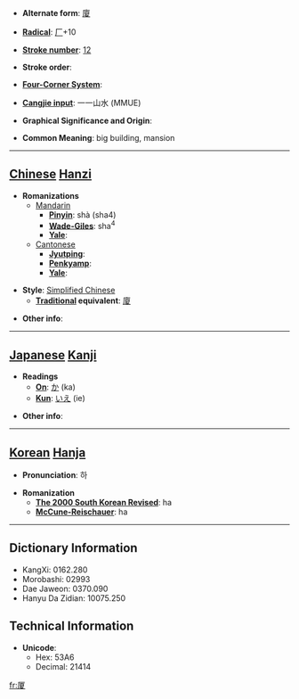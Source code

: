 * '''Alternate form''': [[廈]]

* '''[[Wiktionary:Chinese radical index| Radical]]''': [[Wiktionary:Chinese radical index 厂|厂]]+10

* '''[[Wiktionary:Chinese total strokes index|Stroke number]]''': [[Wiktionary:Chinese total strokes index 12|12]]

* '''Stroke order''': 

* '''[[Wiktionary:Chinese four corner index|Four-Corner System]]''': 

* '''[[Wiktionary:Chinese Cangjie index|Cangjie input]]''': 一一山水 (MMUE)

* '''Graphical Significance and Origin''': 

* '''Common Meaning''': big building, mansion

----

== [[Chinese]] [[Hanzi]] ==

* '''Romanizations'''
** [[Mandarin]]
*** '''[[Pinyin]]''': shà (sha4)
*** '''[[Wade-Giles]]''': sha<sup>4</sup>
*** '''[[Yale]]''': 
**[[Cantonese]]
***'''[[Jyutping]]''':
***'''[[Penkyamp]]''': 
***'''[[Yale]]''': 

* '''Style''': [[Simplified Chinese]] 
** '''[[Traditional Chinese|Traditional]] equivalent''': [[廈]]

* '''Other info''': 

----

== [[Japanese]] [[Kanji]] ==

* '''Readings'''
** '''[[On]]''': [[か]] (ka)
** '''[[Kun]]''': [[いえ]] (ie)

* '''Other info''':  

----

== [[Korean]] [[Hanja]] ==

* '''Pronunciation''': 하

* '''Romanization'''
** '''[[The 2000 South Korean Revised Romanization|The 2000 South Korean Revised]]''': ha
** '''[[McCune-Reischauer]]''': ha

----

== Dictionary Information ==

* KangXi: 0162.280
* Morobashi: 02993
* Dae Jaweon: 0370.090
* Hanyu Da Zidian: 10075.250

== Technical Information ==

* '''Unicode''':
** Hex: 53A6
** Decimal: 21414

[[fr:厦]]
